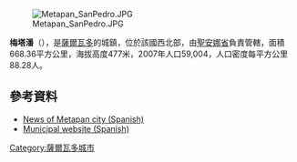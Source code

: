 [[Image:Metapan_SanPedro.JPG|right]]

'''梅塔潘'''（{{lang-es|Metapán}}），是[[薩爾瓦多|薩爾瓦多]]的城鎮，位於該國西北部，由[[聖安娜省|聖安娜省]]負責管轄，面積668.36平方公里，海拔高度477米，2007年人口59,004，人口密度每平方公里88.28人。

{{Coord|14|19|53|N|89|26|34|W|display=title}}

==參考資料==
* [https://web.archive.org/web/20150511204404/http://metapan.com.sv/ News of Metapan city (Spanish)]
* [http://www.metapanecos.com/ Municipal website (Spanish)] {{Wayback|url=http://www.metapanecos.com/ |date=20150403065837 }}

{{ElSalvador-geo-stub}}
[[Category:薩爾瓦多城市|Category:薩爾瓦多城市]]
